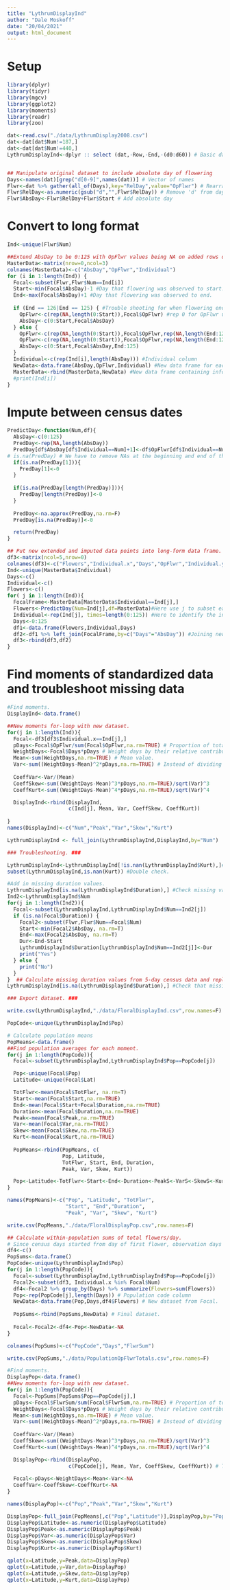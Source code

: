 ---
title: "LythrumDisplayInd"
author: "Dale Moskoff"
date: "20/04/2021"
output: html_document
---

# Setup

```{r data setup}
library(dplyr)
library(tidyr)
library(mgcv)
library(ggplot2)
library(moments)
library(readr)
library(zoo)

dat<-read.csv("./data/LythrumDisplay2008.csv")
dat<-dat[dat$Num!=187,]
dat<-dat[dat$Num!=440,]
LythrumDisplayInd<-dplyr :: select (dat,-Row,-End,-(d0:d60)) # Basic dataframe WITHOUT moments (will be final data frame in the end)


## Manipulate original dataset to include absolute day of flowering
Days<-names(dat)[grep("d[0-9]",names(dat))] # Vector of names
Flwr<-dat %>% gather(all_of(Days),key="RelDay",value="OpFlwr") # Rearrange
Flwr$RelDay<-as.numeric(gsub("d","",Flwr$RelDay)) # Remove 'd' from day
Flwr$AbsDay<-Flwr$RelDay+Flwr$Start # Add absolute day
```

# Convert to long format

```{r long format}

Ind<-unique(Flwr$Num) 

##Extend AbsDay to be 0:125 with OpFlwr values being NA on added rows of AbsDay.
MasterData<-matrix(nrow=0,ncol=3)
colnames(MasterData)<-c("AbsDay","OpFlwr","Individual")
for (i in 1:length(Ind)) {
  Focal<-subset(Flwr,Flwr$Num==Ind[i])
  Start<-min(Focal$AbsDay)-1 #Day that flowering was observed to start.
  End<-max(Focal$AbsDay)+1 #Day that flowering was observed to end.
    
  if (End == 126|End == 125) { #Trouble shooting for when flowering end date was 125 or 126.
    OpFlwr<-c(rep(NA,length(0:Start)),Focal$OpFlwr) #rep 0 for OpFlwr until start of flowering, then use observed values of OpFlwr
    AbsDay<-c(0:Start,Focal$AbsDay)
  } else {
    OpFlwr<-c(rep(NA,length(0:Start)),Focal$OpFlwr,rep(NA,length(End:125)))#rep 0 for OpFlwr until start of flowering, then use observed values of OpFlwr until end of observed flowering, then rep 0
    OpFlwr<-c(rep(NA,length(0:Start)),Focal$OpFlwr,rep(NA,length(End:125)))
    AbsDay<-c(0:Start,Focal$AbsDay,End:125)
  }
  Individual<-c(rep(Ind[i],length(AbsDay))) #Individual column
  NewData<-data.frame(AbsDay,OpFlwr,Individual) #New data frame for each individual
  MasterData<-rbind(MasterData,NewData) #New data frame containing information for all individuals
  #print(Ind[i])
}
```


# Impute between census dates

```{r}
PredictDay<-function(Num,df){
  AbsDay<-c(0:125)
  PredDay<-rep(NA,length(AbsDay))
  PredDay[df$AbsDay[df$Individual==Num]+1]<-df$OpFlwr[df$Individual==Num] # Add observed flower counts to predday
# is.na(PredDay) # We have to remove NAs at the beginning and end of the observed OpFlwr values to get proper LI inputs. 
  if(is.na(PredDay[1])){
    PredDay[1]<-0
  }
  
  if(is.na(PredDay[length(PredDay)])){
    PredDay[length(PredDay)]<-0
  }
  
  PredDay<-na.approx(PredDay,na.rm=F)
  PredDay[is.na(PredDay)]<-0

  return(PredDay)
}

## Put new extended and imputed data points into long-form data frame.
df3<-matrix(ncol=5,nrow=0)
colnames(df3)<-c("Flowers","Individual.x","Days","OpFlwr","Individual.y")
Ind<-unique(MasterData$Individual)
Days<-c()
Individual<-c()
Flowers<-c()
for( j in 1:length(Ind)){
  FocalFrame<-MasterData[MasterData$Individual==Ind[j],]
  Flowers<-PredictDay(Num=Ind[j],df=MasterData)#Here use j to subset each individual in the individual ID vector. 
  Individual<-rep(Ind[j], times=length(0:125)) #Here to identify the individual, we also need to subset the Ind vector instead. 
  Days<-0:125
  df1<-data.frame(Flowers,Individual,Days)
  df2<-df1 %>% left_join(FocalFrame,by=c("Days"="AbsDay")) #Joining new data frame (with GAM predictions) with raw data frame.
  df3<-rbind(df3,df2)
}
```

# Find moments of standardized data and troubleshoot missing data

```{r find moments of standardized data}

#Find moments.
DisplayInd<-data.frame()

##New moments for-loop with new dataset. 
for(j in 1:length(Ind)){
  Focal<-df3[df3$Individual.x==Ind[j],]
  pDays<-Focal$OpFlwr/sum(Focal$OpFlwr,na.rm=TRUE) # Proportion of total open flowers open on each day 
  WeightDays<-Focal$Days*pDays # Weight days by their relative contributions to the mating pool.
  Mean<-sum(WeightDays,na.rm=TRUE) # Mean value.
  Var<-sum((WeightDays-Mean)^2*pDays,na.rm=TRUE) # Instead of dividing by the sample size, we multiply by the fractional weighting of pDays
  
  CoeffVar<-Var/(Mean)
  CoeffSkew<-sum((WeightDays-Mean)^3*pDays,na.rm=TRUE)/sqrt(Var)^3
  CoeffKurt<-sum((WeightDays-Mean)^4*pDays,na.rm=TRUE)/sqrt(Var)^4

  DisplayInd<-rbind(DisplayInd,
                    c(Ind[j], Mean, Var, CoeffSkew, CoeffKurt))
  
} 
names(DisplayInd)<-c("Num","Peak","Var","Skew","Kurt")

LythrumDisplayInd <- full_join(LythrumDisplayInd,DisplayInd,by="Num")

### Troubleshooting. ###

LythrumDisplayInd<-LythrumDisplayInd[!is.nan(LythrumDisplayInd$Kurt),]#Remove individuals with NaN values for Kurtosis (and by extension skewness -- same individuals also have values of 0 for variance) from dataset. 
subset(LythrumDisplayInd,is.nan(Kurt)) #Double check.

#Add in missing duration values.
LythrumDisplayInd[is.na(LythrumDisplayInd$Duration),] #Check missing values.
Ind2<-LythrumDisplayInd$Num
for(j in 1:length(Ind2)){
  Focal<-subset(LythrumDisplayInd,LythrumDisplayInd$Num==Ind2[j]) 
  if (is.na(Focal$Duration)) {
    Focal2<-subset(Flwr,Flwr$Num==Focal$Num)
    Start<-min(Focal2$AbsDay, na.rm=T)
    End<-max(Focal2$AbsDay, na.rm=T)
    Dur<-End-Start
    LythrumDisplayInd$Duration[LythrumDisplayInd$Num==Ind2[j]]<-Dur
    print("Yes")
  } else {
    print("No")
  }
}  ## Calculate missing duration values from 5-day census data and replace missing values with calculated values.
LythrumDisplayInd[is.na(LythrumDisplayInd$Duration),] #Check that missing values have now been replaced with calculated duration.

### Export dataset. ###

write.csv(LythrumDisplayInd,"./data/FloralDisplayInd.csv",row.names=F)

```

```{r population means}
PopCode<-unique(LythrumDisplayInd$Pop)

# Calculate population means
PopMeans<-data.frame()
##Find population averages for each moment.
for(j in 1:length(PopCode)){
  Focal<-subset(LythrumDisplayInd,LythrumDisplayInd$Pop==PopCode[j])

  Pop<-unique(Focal$Pop)
  Latitude<-unique(Focal$Lat)

  TotFlwr<-mean(Focal$TotFlwr, na.rm=T)
  Start<-mean(Focal$Start,na.rm=TRUE)
  End<-mean(Focal$Start+Focal$Duration,na.rm=TRUE)
  Duration<-mean(Focal$Duration,na.rm=TRUE)
  Peak<-mean(Focal$Peak,na.rm=TRUE)
  Var<-mean(Focal$Var,na.rm=TRUE)
  Skew<-mean(Focal$Skew,na.rm=TRUE)
  Kurt<-mean(Focal$Kurt,na.rm=TRUE)
  
  PopMeans<-rbind(PopMeans, c(
                  Pop, Latitude, 
                  TotFlwr, Start, End, Duration,
                  Peak, Var, Skew, Kurt))

  Pop<-Latitude<-TotFlwr<-Start<-End<-Duration<-PeakS<-VarS<-SkewS<-KurtS<-NA
} 

names(PopMeans)<-c("Pop", "Latitude", "TotFlwr", 
                   "Start", "End","Duration",
                   "Peak", "Var", "Skew", "Kurt")

write.csv(PopMeans,"./data/FloralDisplayPop.csv",row.names=F)

```

```{r within-population variation}
## Calculate within-population sums of total flowers/day.
# Since census days started from day of first flower, observation days are different for each individual. I think a clearer approximation of the total number of open flowers/day can be obtained by summing open flower values including imputed values. 
df4<-c()
PopSums<-data.frame()
PopCode<-unique(LythrumDisplayInd$Pop)
for(j in 1:length(PopCode)){
  Focal<-subset(LythrumDisplayInd,LythrumDisplayInd$Pop==PopCode[j])
  Focal2<-subset(df3, Individual.x %in% Focal$Num)
  df4<-Focal2 %>% group_by(Days) %>% summarize(Flowers=sum(Flowers))
  Pop<-rep(PopCode[j],length(Days)) # Population code column
  NewData<-data.frame(Pop,Days,df4$Flowers) # New dataset from Focal.
  
  PopSums<-rbind(PopSums,NewData) # Final dataset.
 
  Focal<-Focal2<-df4<-Pop<-NewData<-NA
}

colnames(PopSums)<-c("PopCode","Days","FlwrSum")

write.csv(PopSums,"./data/PopulationOpFlwrTotals.csv",row.names=F)
```

```{r flowering schedule moments based on total flowers/day within populations}
#Find moments.
DisplayPop<-data.frame()
##New moments for-loop with new dataset. 
for(j in 1:length(PopCode)){
  Focal<-PopSums[PopSums$Pop==PopCode[j],]
  pDays<-Focal$FlwrSum/sum(Focal$FlwrSum,na.rm=TRUE) # Proportion of total open flowers open on each day 
  WeightDays<-Focal$Days*pDays # Weight days by their relative contributions to the mating pool.
  Mean<-sum(WeightDays,na.rm=TRUE) # Mean value.
  Var<-sum((WeightDays-Mean)^2*pDays,na.rm=TRUE) # Instead of dividing by the sample size, we multiply by the fractional weighting of pDays
  
  CoeffVar<-Var/(Mean)
  CoeffSkew<-sum((WeightDays-Mean)^3*pDays,na.rm=TRUE)/sqrt(Var)^3
  CoeffKurt<-sum((WeightDays-Mean)^4*pDays,na.rm=TRUE)/sqrt(Var)^4

  DisplayPop<-rbind(DisplayPop,
                    c(PopCode[j], Mean, Var, CoeffSkew, CoeffKurt)) # The population code is strangely concatenating as a number and not the actual population code.
  
  Focal<-pDays<-WeightDays<-Mean<-Var<-NA
  CoeffVar<-CoeffSkew<-CoeffKurt<-NA
} 

names(DisplayPop)<-c("Pop","Peak","Var","Skew","Kurt")

DisplayPop<-full_join(PopMeans[,c("Pop","Latitude")],DisplayPop,by="Pop")
DisplayPop$Latitude<-as.numeric(DisplayPop$Latitude)
DisplayPop$Peak<-as.numeric(DisplayPop$Peak)
DisplayPop$Var<-as.numeric(DisplayPop$Var)
DisplayPop$Skew<-as.numeric(DisplayPop$Skew)
DisplayPop$Kurt<-as.numeric(DisplayPop$Kurt)

qplot(x=Latitude,y=Peak,data=DisplayPop)
qplot(x=Latitude,y=Var,data=DisplayPop)
qplot(x=Latitude,y=Skew,data=DisplayPop)
qplot(x=Latitude,y=Kurt,data=DisplayPop)


```